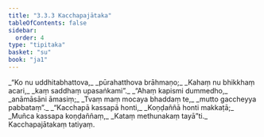 ```yaml
---
title: "3.3.3 Kacchapajātaka"
tableOfContents: false
sidebar:
  order: 4
type: "tipitaka"
basket: "su"
book: "ja1"
---
```



<DynamicBreadcrumb />

<Division number="67" book="ja1" bookNo="22" page="210">

<Paragraph number="762" type="verses" book="ja1">
_“Ko nu uddhitabhattova,_  
_pūrahatthova brāhmaṇo;_  
_Kahaṃ nu bhikkhaṃ acari,_  
_kaṃ saddhaṃ upasaṅkami”._  

</Paragraph>

</Division>
<Division number="68" book="ja1" bookNo="22" page="210">

<Paragraph number="763" type="verses" book="ja1">
_“Ahaṃ kapismi dummedho,_  
_anāmāsāni āmasiṃ;_  
_Tvaṃ maṃ mocaya bhaddaṃ te,_  
_mutto gaccheyya pabbataṃ”._  

</Paragraph>

</Division>
<Division number="69" book="ja1" bookNo="22" page="210">

<Paragraph number="764" type="verses" book="ja1">
_“Kacchapā kassapā honti,_  
_Koṇḍaññā honti makkaṭā;_  
_Muñca kassapa koṇḍaññaṃ,_  
_Kataṃ methunakaṃ tayā”ti._  


</Paragraph>
</Division>

<Paragraph number="765" type="center" book="ja1">
Kacchapajātakaṃ tatiyaṃ.
</Paragraph>